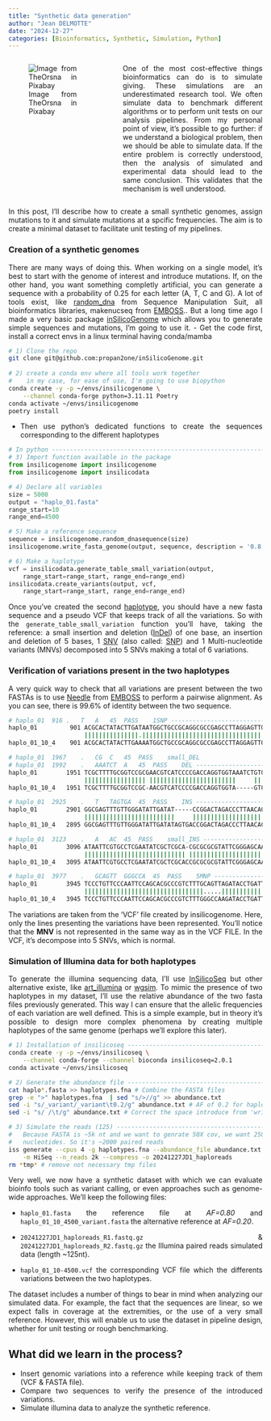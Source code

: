 ```yaml
---
title: "Synthetic data generation"
author: "Jean DELMOTTE"
date: "2024-12-27"
categories: [Bioinformatics, Synthetic, Simulation, Python]
---
```


<style>
body {
text-align: justify}
</style>

::: columns

::: {.column width="38%"}

![Image from TheOrsna in Pixabay](cat-7737618_640.jpg)
:::

::: {.column width="2%"}

:::

::: {.column width="60%"}
One of the most cost-effective things bioinformatics can do is to simulate giving. These simulations are an underestimated research tool. We often simulate data to benchmark different algorithms or to perform unit tests on our analysis pipelines. From my personal point of view, it's possible to go further: if we understand a biological problem, then we should be able to simulate data. If the entire problem is correctly understood, then the analysis of simulated and experimental data should lead to the same conclusion. This validates that the mechanism is well understood.
:::

:::

In this post, I'll describe how to create a small synthetic genomes, assign mutations to it and simulate mutations at a spcific frequencies. The aim is to create a minimal dataset to facilitate unit testing of my pipelines.

### Creation of a synthetic genomes

There are many ways of doing this. When working on a single model, it's best to start with the genome of interest and introduce mutations. If, on the other hand, you want something completly artificial, you can generate a sequence with a probability of 0.25 for each letter (A, T, C and G). A lot of tools exist, 
like [random_dna](https://www.bioinformatics.org/sms2/random_dna.html) from Sequence Manipulation Suit, all bioinformatics libraries, makenucseq from [EMBOSS](https://doi.org/10.1016/S0168-9525(00)02024-2).. But a long time ago I made a very basic package [inSilicoGenome](https://github.com/propan2one/inSilicoGenome) which allows you to generate simple sequences and mutations, I'm going to use it.
- Get the code first, install a correct envs in a linux terminal having conda/mamba

```bash
# 1) Clone the repo 
git clone git@github.com:propan2one/inSilicoGenome.git
 
# 2) create a conda env where all tools work together
#    in my case, for ease of use, I'm going to use biopython
conda create -y -p ~/envs/insilicogenome \
    --channel conda-forge python=3.11.11 Poetry
conda activate ~/envs/insilicogenome
poetry install
```

- Then use python's dedicated functions to create the sequences corresponding to the different haplotypes

```python
# In python --------------------------------------------------------------------
# 3) Import function available in the package
from insilicogenome import insilicogenome
from insilicogenome import insilicodata

# 4) Declare all variables
size = 5000
output = "haplo_01.fasta"
range_start=10
range_end=4500

# 5) Make a reference sequence
sequence = insilicogenome.random_dnasequence(size)
insilicogenome.write_fasta_genome(output, sequence, description = '0.8')

# 6) Make a haplotype
vcf = insilicodata.generate_table_small_variation(output,
    range_start=range_start, range_end=range_end)
insilicodata.create_variants(output, vcf, 
    range_start=range_start, range_end=range_end)
```

Once you've created the second [haplotype](https://anvio.org/vocabulary/#haplotype), you should have a new fasta sequence and a pseudo VCF that keeps track of all the variations. So with the `generate_table_small_variation` function you'll have, taking the reference: a small insertion and deletion ([InDel](https://en.wikipedia.org/wiki/Indel)) of one base, an insertion and deletion of 5 bases, 1 [SNV](https://anvio.org/vocabulary/#single-nucleotide-variant-snv) (also called: [SNP](https://en.wikipedia.org/wiki/Single-nucleotide_polymorphism)) and 1 Multi-nucleotide variants (MNVs) decomposed into 5 SNVs making a total of 6 variations.

### Verification of variations present in the two haplotypes

A very quick way to check that all variations are present between the two FASTAs is to use [Needle](https://www.ebi.ac.uk/jdispatcher/psa/emboss_needle) from [EMBOSS](https://www.ebi.ac.uk/jdispatcher/) to perform a pairwise alignment. As you can see, there is 99.6% of identity between the two sequence.

```bash
# haplo_01	916	.	T	A	45	PASS	1SNP -----------------------------------
haplo_01         901 ACGCACTATACTTGATAATGGCTGCCGCAGGCGCCGAGCCTTAGGAGTTG    950
                     |||||||||||||||.||||||||||||||||||||||||||||||||||
haplo_01_10_4    901 ACGCACTATACTTGAAAATGGCTGCCGCAGGCGCCGAGCCTTAGGAGTTG    950

# haplo_01	1967	.	CG	C	45	PASS	small_DEL
# haplo_01	1992	.	AAATCT	A	45	PASS	DEL ----------------------------
haplo_01        1951 TCGCTTTTGCGGTCCGCGAACGTCATCCCCGACCAGGTGGTAAATCTGTC   2000
                     ||||||||||||||||| ||||||||||||||||||||||||     |||
haplo_01_10_4   1951 TCGCTTTTGCGGTCCGC-AACGTCATCCCCGACCAGGTGGTA-----GTC   1994

# haplo_01	2925	.	T	TAGTGA	45	PASS	INS ----------------------------
haplo_01        2901 GGCGAGTTTGTTGGGATATTGATAT-----CCGGACTAGACCCTTAACAC   2945
                     |||||||||||||||||||||||||     ||||||||||||||||||||
haplo_01_10_4   2895 GGCGAGTTTGTTGGGATATTGATATAGTGACCGGACTAGACCCTTAACAC   2944

# haplo_01	3123	.	A	AC	45	PASS	small_INS --------------------------
haplo_01        3096 ATAATTCGTGCCTCGAATATCGCTCGCA-CGCGCGCGTATTCGGGAGCAA   3144
                     |||||||||||||||||||||||||||| |||||||||||||||||||||
haplo_01_10_4   3095 ATAATTCGTGCCTCGAATATCGCTCGCACCGCGCGCGTATTCGGGAGCAA   3144

# haplo_01	3977	.	GCAGTT	GGGCCA	45	PASS	5MNP -----------------------
haplo_01        3945 TCCCTGTTCCCAATTCCAGCACGCCCGTCTTTGCAGTTAGATACCTGATT   3994
                     |||||||||||||||||||||||||||||||||.....||||||||||||
haplo_01_10_4   3945 TCCCTGTTCCCAATTCCAGCACGCCCGTCTTTGGGCCAAGATACCTGATT   3994
```

The variations are taken from the 'VCF' file created by insilicogenome. Here, only the lines presenting the variations have been represented. You'll notice that the **MNV** is not represented in the same way as in the VCF FILE. In the VCF, it's decompose into 5 SNVs, which is normal.

### Simulation of Illumina data for both haplotypes

To generate the illumina sequencing data, I'll use [InSilicoSeq](https://github.com/HadrienG/InSilicoSeq) but other alternative existe, like [art_illumina](https://manpages.debian.org/testing/art-nextgen-simulation-tools/art_illumina.1.en.html) or [wgsim](https://github.com/lh3/wgsim). To mimic the presence of two haplotypes in my dataset, I'll use the relative abundance of the two fasta files previously generated. This way I can ensure that the allelic frequencies of each variation are well defined. This is a simple example, but in theory it's possible to design more complex phenomena by creating multiple haplotypes of the same genome (perhaps we'll explore this later).

```bash 
# 1) Installation of insilicoseq -----------------------------------------------
conda create -y -p ~/envs/insilicoseq \
    --channel conda-forge --channel bioconda insilicoseq=2.0.1
conda activate ~/envs/insilicoseq

# 2) Generate the abundance file -----------------------------------------------
cat haplo*.fasta >> haplotypes.fna # Combine the FASTA files
grep -e ">" haplotypes.fna  | sed "s/>//g" >> abundance.txt
sed -i "s/_variant/_variant\t0.2/g" abundance.txt # AF of 0.2 for haplotype 2
sed -i "s/ /\t/g" abundance.txt # Correct the space introduce from 'write_fasta_genome'

# 3) Simulate the reads (125) --------------------------------------------------
#   Because FASTA is ~5k nt and we want to genrate 50X cov, we want 250k
#   nucleotides. So it's ~2000 paired reads 
iss generate --cpus 4 -g haplotypes.fna --abundance_file abundance.txt \
    -m HiSeq --n_reads 2k --compress -o 20241227JD1_haploreads
rm *tmp* # remove not necessary tmp files
```

Very well, we now have a synthetic dataset with which we can evaluate bioinfo tools such as variant calling, or even approaches such as genome-wide approaches. We'll keep the following files:

- `haplo_01.fasta` the reference file at *AF=0.80* and `haplo_01_10_4500_variant.fasta` the alternative reference at *AF=0.20*.

- `20241227JD1_haploreads_R1.fastq.gz` & `20241227JD1_haploreads_R2.fastq.gz` the Illumina paired reads simulated data (length ~125nt).

- `haplo_01_10-4500.vcf` the corresponding VCF file which the differents variations between the two haplotypes.

The dataset includes a number of things to bear in mind when analyzing our simulated data. For example, the fact that the sequences are linear, so we expect falls in coverage at the extremities, or the use of a very small reference. However, this will enable us to use the dataset in pipeline design, whether for unit testing or rough benchmarking.

## What did we learn in the process?

- Insert genomic variations into a reference while keeping track of them (VCF & FASTA file).
- Compare two sequences to verify the presence of the introduced variations.
- Simulate illumina data to analyze the synthetic reference.

<script style="text-align:center" type="text/javascript" src="https://cdnjs.buymeacoffee.com/1.0.0/button.prod.min.js" data-name="bmc-button" data-slug="propan2one" data-color="#3b0579" data-emoji="" data-font="Cookie" data-text="Buy me a coffee" data-outline-color="#ffffff" data-font-color="#ffffff" data-coffee-color="#FFDD00" ></script>
